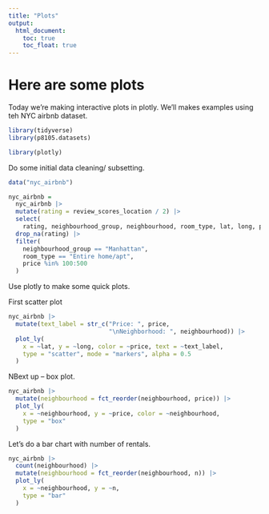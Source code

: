 ```yaml
---
title: "Plots"
output: 
  html_document:
    toc: true
    toc_float: true
---
```


# Here are some plots 

Today we're making interactive plots in plotly. We'll makes examples using teh NYC airbnb dataset. 

```r
library(tidyverse)
library(p8105.datasets)

library(plotly)
```

Do some initial data cleaning/ subsetting. 

```r
data("nyc_airbnb")

nyc_airbnb = 
  nyc_airbnb |>
  mutate(rating = review_scores_location / 2) |>
  select(
    rating, neighbourhood_group, neighbourhood, room_type, lat, long, price) |>
  drop_na(rating) |>
  filter(
    neighbourhood_group == "Manhattan", 
    room_type == "Entire home/apt", 
    price %in% 100:500
  )
```


Use plotly to make some quick plots. 

First scatter plot 

```r
nyc_airbnb |>
  mutate(text_label = str_c("Price: ", price, 
                            "\nNeighborhood: ", neighbourhood)) |>
  plot_ly(
    x = ~lat, y = ~long, color = ~price, text = ~text_label, 
    type = "scatter", mode = "markers", alpha = 0.5
  )
```


NBext up -- box plot.

```r
nyc_airbnb |>
  mutate(neighbourhood = fct_reorder(neighbourhood, price)) |>
  plot_ly(
    x = ~neighbourhood, y = ~price, color = ~neighbourhood,
    type = "box"
  )
```


Let's do a bar chart with number of rentals. 

```r
nyc_airbnb |>
  count(neighbourhood) |>
  mutate(neighbourhood = fct_reorder(neighbourhood, n)) |>
  plot_ly(
    x = ~neighbourhood, y = ~n, 
    type = "bar"
  )
```






